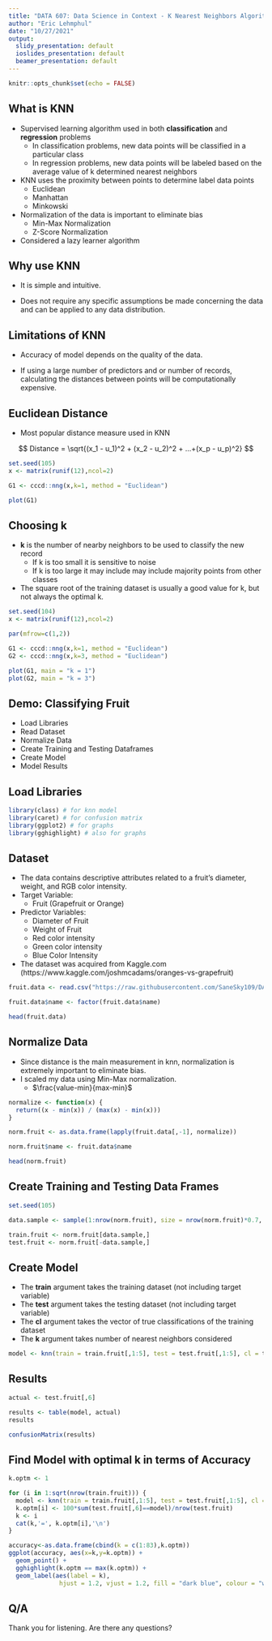 ---
title: "DATA 607: Data Science in Context - K Nearest Neighbors Algorithm"
author: "Eric Lehmphul"
date: "10/27/2021"
output:
  slidy_presentation: default
  ioslides_presentation: default
  beamer_presentation: default
---

```{r setup, include=FALSE}
knitr::opts_chunk$set(echo = FALSE)
```

## What is KNN

- Supervised learning algorithm used in both **classification** and **regression** problems
  * In classification problems, new data points will be classified in a particular class
  * In regression problems, new data points will be labeled based on the average value of k determined nearest neighbors

- KNN uses the proximity between points to determine label data points
  * Euclidean
  * Manhattan
  * Minkowski
- Normalization of the data is important to eliminate bias
  * Min-Max Normalization
  * Z-Score Normalization
- Considered a lazy learner algorithm


## Why use KNN

- It is simple and intuitive.

- Does not require any specific assumptions be made concerning the data and can be applied to any data distribution.


## Limitations of KNN

- Accuracy of model depends on the quality of the data.

- If using a large number of predictors and or number of records, calculating the distances between points will be computationally expensive.



## Euclidean Distance

- Most popular distance measure used in KNN

$$
Distance = \sqrt{(x_1 - u_1)^2 + (x_2 - u_2)^2 + ...+(x_p - u_p)^2}
$$

```{r}
set.seed(105)
x <- matrix(runif(12),ncol=2)

G1 <- cccd::nng(x,k=1, method = "Euclidean")

plot(G1)
```


## Choosing k

- **k** is the number of nearby neighbors to be used to classify the new record
  * If k is too small it is sensitive to noise
  * If k is too large it may include may include majority points from other classes
- The square root of the training dataset is usually a good value for k, but not always the optimal k.

```{r}
set.seed(104)
x <- matrix(runif(12),ncol=2)

par(mfrow=c(1,2))

G1 <- cccd::nng(x,k=1, method = "Euclidean")
G2 <- cccd::nng(x,k=3, method = "Euclidean")

plot(G1, main = "k = 1")
plot(G2, main = "k = 3")
```


## Demo: Classifying Fruit

* Load Libraries
* Read Dataset
* Normalize Data
* Create Training and Testing Dataframes
* Create Model
* Model Results


## Load Libraries

```{r, echo=TRUE,warning=FALSE}
library(class) # for knn model
library(caret) # for confusion matrix
library(ggplot2) # for graphs
library(gghighlight) # also for graphs
```


## Dataset

* The data contains descriptive attributes related to a fruit's diameter, weight, and RGB color intensity.
* Target Variable: 
  - Fruit (Grapefruit or Orange)
* Predictor Variables: 
  - Diameter of Fruit
  - Weight of Fruit
  - Red color intensity
  - Green color intensity
  - Blue Color Intensity
* The dataset was acquired from Kaggle.com (https://www.kaggle.com/joshmcadams/oranges-vs-grapefruit)

```{r,echo=TRUE,warning=FALSE}
fruit.data <- read.csv("https://raw.githubusercontent.com/SaneSky109/DATA607/main/DataScienceInContext/Data/citrus.csv")

fruit.data$name <- factor(fruit.data$name)

head(fruit.data)
```


## Normalize Data

* Since distance is the main measurement in knn, normalization is extremely important to eliminate bias.
* I scaled my data using Min-Max normalization.
  - $\frac{value-min}{max-min}$

```{r, echo=TRUE}
normalize <- function(x) {
  return((x - min(x)) / (max(x) - min(x)))
}
```

```{r,echo=TRUE}
norm.fruit <- as.data.frame(lapply(fruit.data[,-1], normalize)) 

norm.fruit$name <- fruit.data$name

head(norm.fruit)
```


## Create Training and Testing Data Frames

```{r,echo=TRUE}
set.seed(105)

data.sample <- sample(1:nrow(norm.fruit), size = nrow(norm.fruit)*0.7, replace = FALSE) # random sample of 70% of data

train.fruit <- norm.fruit[data.sample,]
test.fruit <- norm.fruit[-data.sample,]
```


## Create Model

* The **train** argument takes the training dataset (not including target variable)
* The **test** argument takes the testing dataset (not including target variable)
* The **cl** argument takes the vector of true classifications of the training dataset
* The **k** argument takes number of nearest neighbors considered 

```{r,echo=TRUE}
model <- knn(train = train.fruit[,1:5], test = test.fruit[,1:5], cl = train.fruit[,6], k = sqrt(nrow(train.fruit)))
```


## Results

```{r,echo=TRUE}
actual <- test.fruit[,6]

results <- table(model, actual)
results
```

```{r,echo=TRUE}
confusionMatrix(results)
```


## Find Model with optimal k in terms of Accuracy

```{r,echo=TRUE}
k.optm <- 1

for (i in 1:sqrt(nrow(train.fruit))) {
  model <- knn(train = train.fruit[,1:5], test = test.fruit[,1:5], cl = train.fruit[,6], k = i)
  k.optm[i] <- 100*sum(test.fruit[,6]==model)/nrow(test.fruit)
  k <- i
  cat(k,'=', k.optm[i],'\n')
}
```


```{r,echo=TRUE}
accuracy<-as.data.frame(cbind(k = c(1:83),k.optm))
ggplot(accuracy, aes(x=k,y=k.optm)) +
  geom_point() +
  gghighlight(k.optm == max(k.optm)) +
  geom_label(aes(label = k),
              hjust = 1.2, vjust = 1.2, fill = "dark blue", colour = "white", alpha= 0.5)
```


## Q/A

Thank you for listening. Are there any questions?

